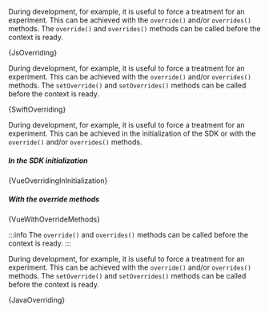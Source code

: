




<Tabs groupId="language">

<TabItem value="js" label="Javascript">

During development, for example, it is useful to force a treatment for an
experiment. This can be achieved with the `override()` and/or `overrides()`
methods. The `override()` and `overrides()` methods can be called before the context is
ready.

<CodeBlock language="js">{JsOverriding}</CodeBlock>

</TabItem>

<TabItem value="swift" label="Swift">

During development, for example, it is useful to force a treatment for an
experiment. This can be achieved with the `override()` and/or `overrides()`
methods. The `setOverride()` and `setOverrides()` methods can be called before
the context is ready.

<CodeBlock language="swift">{SwiftOverriding}</CodeBlock>

</TabItem>

<TabItem value="vue" label="Vue2">

During development, for example, it is useful to force a treatment for an
experiment. This can be achieved in the initialization of the SDK or with the
`override()` and/or `overrides()` methods.

##### In the SDK initialization

<CodeBlock language="js">{VueOverridingInInitialization}</CodeBlock>

##### With the override methods

<CodeBlock language="js">{VueWithOverrideMethods}</CodeBlock>

:::info
The `override()` and `overrides()` methods can be called before the context is ready.
:::

</TabItem>

<TabItem value="java" label="Java">

During development, for example, it is useful to force a treatment for an
experiment. This can be achieved with the `override()` and/or `overrides()`
methods. The `setOverride()` and `setOverrides()` methods can be called before
the context is ready.

<CodeBlock language="java">{JavaOverriding}</CodeBlock>

</TabItem>

</Tabs>
